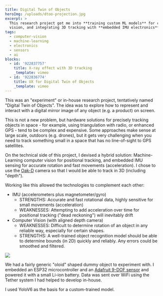 ```yaml
---
title: Digital Twin of Objects
heroImg: /uploads/dtoo-projection.jpg
excerpt: >
  This research project got me into **training custom ML models** for computer
  vision, and integrating 3D tracking with **embedded IMU electronics**.
tags:
  - computer-vision
  - machine-learning
  - electronics
  - sensors
  - ai
blocks:
  - id: '922837757'
    title: X-ray effect with 3D tracking
    _template: vimeo
  - id: '922836774'
    title: UX for Digital Twin of Objects
    _template: vimeo
---
```


This was an "experiment" or in-house research project, tentatively named "Digital Twin of Objects". The idea was to explore how to represent and interact with a digital mirror image of any object (e.g. a product) on screen.

This is not a new problem, but hardware solutions for precisely tracking objects in space - for example, using triangulation with radio, or enhanced GPS - tend to be complex and expensive. Some approaches make sense at large scale, outdoors (e.g. drones), but it gets very challenging when you need to track something small in a space that has no line-of-sight to GPS satellites.

On the technical side of this project, I devised a hybrid solution: Machine-Learning computer vision for positional tracking, and embedded IMU sensing for accurate rotation and fast movements (acceleration). I chose to use the [Oak-D](https://shop.luxonis.com/products/oak-d) camera so that I would be able to track in 3D (including "depth").

Working like this allowed the technologies to complement each other:

* IMU (accelerometers plus magnetometer/gyro)
  * STRENGTHS: Accurate and fast rotational data, highly sensitive for small movements (acceleration)
  * WEAKNESSES: Attempting to add acceleration over time for positional tracking ("dead reckoning") will inevitably drift
* Computer Vision (with aligned depth camera)
  * WEAKNESSES: Difficult to determine rotation of an object in any reliable way, especially for certain shapes.
  * STRENGTHS: A well-trained object recognition model should be able to determine bounds (in 2D) quickly and reliably. Any errors could be smoothed and filtered.

![](/uploads/dtoo-object-bounds.jpg)

We had a fairly generic "oloid" shaped dummy object to experiment with. I embedded an ESP32 microcontroller and an [Adafruit 9-DOF sensor](https://www.adafruit.com/product/2472) and powered it with a small Li-ion battery. Data was sent over WiFi using the Tether system I had helped to develop in-house.

I used YoloV6 as the basis for a custom-trained model.
